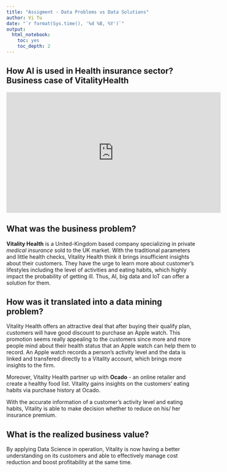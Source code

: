 ```yaml
---
title: "Assigment - Data Problems vs Data Solutions"
author: Vi Tu
date: "`r format(Sys.time(), '%d %B, %Y')`"
output:
  html_notebook:
    toc: yes
    toc_depth: 2
---
```


## How AI is used in Health insurance sector? Business case of VitalityHealth

<iframe width="560" height="315" src="https://www .youtube.com/watch?v=G6mjlTog4Ec&list=PLQasC2q1UjQGlm9PAUj9Aw3vlfEmuBVkI&index=5" title="YouTube video player" frameborder="0" allow="accelerometer; autoplay; clipboard-write; encrypted-media; gyroscope; picture-in-picture" allowfullscreen data-external= "1"></iframe>


## What was the business problem?

**Vitality Health** is a United-Kingdom based company specializing in private *medical insurance* sold to the UK market. With the traditional parameters and little health checks, Vitality Health think it brings insufficient insights about their customers. They have the urge to learn more about customer's lifestyles including the level of activities and eating habits, which highly impact the probability of getting ill. Thus, AI, big data and IoT can offer a solution for them.

## How was it translated into a data mining problem?

Vitality Health offers an attractive deal that after buying their qualify plan, customers will have good discount to purchase an Apple watch. This promotion seems really appealing to the customers since more and more people mind about their health status that an Apple watch can help them to record. An Apple watch records a person's activity level and the data is linked and transfered directly to a Vitality account, which brings more insights to the firm.

Moreover, Vitality Health partner up with **Ocado** - an online retailer and create a healthy food list. Vitality gains insights on the customers' eating habits via purchase history at Ocado. 

With the accurate information of a customer's activity level and eating habits, Vitality is able to make decision whether to reduce on his/ her insurance premium. 

## What is the realized business value?

By applying Data Science in operation, Vitality is now having a better understanding on its customers and able to effectively manage cost reduction and boost profitability at the same time.